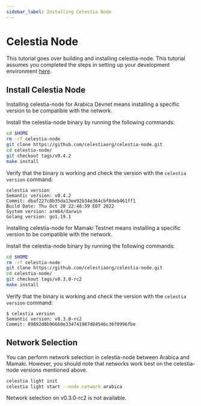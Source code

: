 ```yaml
---
sidebar_label: Installing Celestia Node
---
```



# Celestia Node

This tutorial goes over building and installing celestia-node. This
tutorial assumes you completed the steps in setting up your development
environment [here](./environment.mdx).

## Install Celestia Node

<Tabs groupId="network">
<TabItem value="arabica" label="Arabica">

Installing celestia-node for Arabica Devnet means installing a specific version
to be compatible with the network.

Install the celestia-node binary by running the following commands:

```sh
cd $HOME
rm -rf celestia-node
git clone https://github.com/celestiaorg/celestia-node.git
cd celestia-node/
git checkout tags/v0.4.2
make install
```

Verify that the binary is working and check the version with the `celestia
version` command:

```output
celestia version
Semantic version: v0.4.2
Commit: dbaf227c8b35da13ee92b34e364cbf8deb461ff1
Build Date: Thu Oct 20 22:48:39 EDT 2022
System version: arm64/darwin
Golang version: go1.19.1
```

</TabItem>
<TabItem value="mamaki" label="Mamaki">

Installing celestia-node for Mamaki Testnet means installing a specific version
to be compatible with the network.

Install the celestia-node binary by running the following commands:

```sh
cd $HOME
rm -rf celestia-node
git clone https://github.com/celestiaorg/celestia-node.git
cd celestia-node/
git checkout tags/v0.3.0-rc2
make install
```

Verify that the binary is working and check the version with the `celestia
version` command:

```console
$ celestia version
Semantic version: v0.3.0-rc2
Commit: 89892d8b96660e334741987d84546c36f0996fbe
```

</TabItem>
</Tabs>

## Network Selection

<Tabs groupId="network">
<TabItem value="arabica" label="Arabica">

You can perform network selection in celestia-node between Arabica and
Mamaki. However, you should note that networks work best on the celestia-node
versions mentioned above.

```sh
celestia light init
celestia light start --node.network arabica
```

</TabItem>
<TabItem value="mamaki" label="Mamaki">

Network selection on v0.3.0-rc2 is not available.

</TabItem>
</Tabs>
